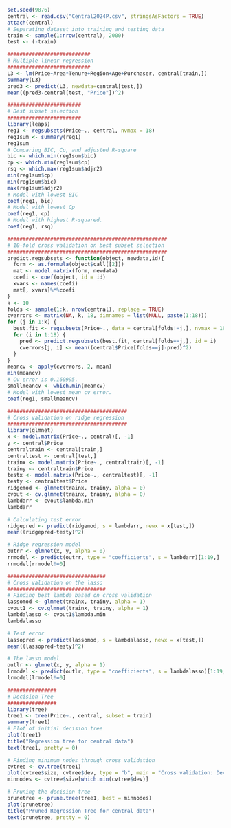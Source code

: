 ```r
set.seed(9876)
central <- read.csv("Central2024P.csv", stringsAsFactors = TRUE)
attach(central)
# Separating dataset into training and testing data
train <- sample(1:nrow(central), 2000)
test <- (-train)

###########################
# Multiple linear regression
###########################
L3 <- lm(Price~Area*Tenure+Region+Age+Purchaser, central[train,])
summary(L3)
pred3 <- predict(L3, newdata=central[test,])
mean((pred3-central[test, "Price"])^2)

########################
# Best subset selection
########################
library(leaps)
reg1 <- regsubsets(Price~., central, nvmax = 18)
reg1sum <- summary(reg1)
reg1sum
# Comparing BIC, Cp, and adjusted R-square
bic <- which.min(reg1sum$bic)
cp <- which.min(reg1sum$cp)
rsq <- which.max(reg1sum$adjr2)
min(reg1sum$cp)
min(reg1sum$bic)
max(reg1sum$adjr2)
# Model with lowest BIC
coef(reg1, bic)
# Model with lowest Cp
coef(reg1, cp)
# Model with highest R-squared.
coef(reg1, rsq)

####################################################
# 10-fold cross validation on best subset selection
####################################################
predict.regsubsets <- function(object, newdata,id){
  form <- as.formula(object$call[[2]])
  mat <- model.matrix(form, newdata)
  coefi <- coef(object, id = id)
  xvars <- names(coefi)
  mat[, xvars]%*%coefi
}
k <- 10
folds <- sample(1:k, nrow(central), replace = TRUE)
cverrors <- matrix(NA, k, 18, dimnames = list(NULL, paste(1:18)))
for (j in 1:k) {
  best.fit <- regsubsets(Price~., data = central[folds!=j,], nvmax = 18)
  for (i in 1:18) {
    pred <- predict.regsubsets(best.fit, central[folds==j,], id = i)
    cverrors[j, i] <- mean((central$Price[folds==j]-pred)^2)
  }
}
meancv <- apply(cverrors, 2, mean)
min(meancv)
# Cv error is 0.160995.
smallmeancv <- which.min(meancv)
# Model with lowest mean cv error.
coef(reg1, smallmeancv)

#######################################
# Cross validation on ridge regression
#######################################
library(glmnet)
x <- model.matrix(Price~., central)[, -1]
y <- central$Price
centraltrain <- central[train,]
centraltest <- central[test,]
trainx <- model.matrix(Price~., centraltrain)[, -1]
trainy <- centraltrain$Price
testx <- model.matrix(Price~., centraltest)[, -1]
testy <- centraltest$Price
ridgemod <- glmnet(trainx, trainy, alpha = 0)
cvout <- cv.glmnet(trainx, trainy, alpha = 0)
lambdarr <- cvout$lambda.min
lambdarr

# Calculating test error
ridgepred <- predict(ridgemod, s = lambdarr, newx = x[test,])
mean((ridgepred-testy)^2)

# Ridge regression model
outrr <- glmnet(x, y, alpha = 0)
rrmodel <- predict(outrr, type = "coefficients", s = lambdarr)[1:19,]
rrmodel[rrmodel!=0]

################################
# Cross validation on the lasso
################################
# Finding best lambda based on cross validation
lassomod <- glmnet(trainx, trainy, alpha = 1)
cvout1 <- cv.glmnet(trainx, trainy, alpha = 1)
lambdalasso <- cvout1$lambda.min
lambdalasso

# Test error
lassopred <- predict(lassomod, s = lambdalasso, newx = x[test,])
mean((lassopred-testy)^2)

# The lasso model
outlr <- glmnet(x, y, alpha = 1)
lrmodel <- predict(outlr, type = "coefficients", s = lambdalasso)[1:19,]
lrmodel[lrmodel!=0]

################
# Decision Tree
################
library(tree)
tree1 <- tree(Price~., central, subset = train)
summary(tree1)
# Plot of initial decision tree
plot(tree1)
title("Regression tree for central data")
text(tree1, pretty = 0)

# Finding minimum nodes through cross validation
cvtree <- cv.tree(tree1)
plot(cvtree$size, cvtree$dev, type = "b", main = "Cross validation: Deviance vs Size", xlab = "Number of nodes", ylab = "Deviance")
minnodes <- cvtree$size[which.min(cvtree$dev)]

# Pruning the decision tree
prunetree <- prune.tree(tree1, best = minnodes)
plot(prunetree)
title("Pruned Regression Tree for central data")
text(prunetree, pretty = 0)
```


